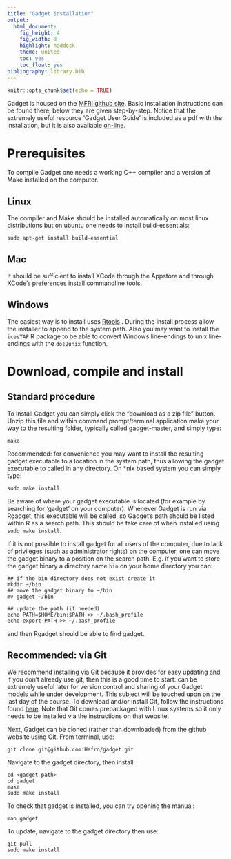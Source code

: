```yaml
---
title: "Gadget installation"
output: 
  html_document:
    fig_height: 4
    fig_width: 8
    highlight: haddock
    theme: united
    toc: yes
    toc_float: yes
bibliography: library.bib
---
```


```r
knitr::opts_chunk$set(echo = TRUE)
```

Gadget is housed on the [MFRI github site](https://github.com/Hafro/gadget). Basic
installation instructions can be found there, below they are given step-by-step. Notice
that the extremely useful resource 'Gadget User Guide' is included as a pdf with the installation, but it is also available [on-line](https://hafro.github.io/gadget/docs/userguide).

# Prerequisites

To compile Gadget one needs a working C++ compiler and a version of Make installed on the
computer.

## Linux

The compiler and Make should be installed automatically on most linux distributions but on ubuntu one needs to install build-essentials:
```
sudo apt-get install build-essential
```

## Mac

It should be sufficient to install XCode through the Appstore and through XCode's preferences install commandline tools.

## Windows

The easiest way is to install uses
[Rtools](https://cran.r-project.org/bin/windows/Rtools/) . During the install process 
allow the installer to append to the system path. Also you may want to install the `icesTAF` R package to be able to convert Windows line-endings to unix line-endings with the `dos2unix` function. 

# Download, compile and install

## Standard procedure

To install Gadget you can simply click the "download as a zip file" button. Unzip this file and within command prompt/terminal application make your way to the resulting folder, typically called gadget-master, and simply type:
```
make
```
Recommended: for convenience you may want to install the resulting gadget executable to a location in the system path, thus allowing the gadget executable to called in any directory. On *nix based system you can simply type:
```
sudo make install
```
Be aware of where your gadget executable is located (for example by searching for
'gadget' on your computer). Whenever Gadget is run via Rgadget, this executable will be
called, so Gadget's path should be listed within R as a search path. This should be
take care of when installed using `sudo make install`.

If it is not possible to install gadget for all users of the computer, due to lack of privileges (such as administrator rights) on the computer, one can move the gadget binary to a position on the search path. E.g. if you want to store the gadget binary a directory name `bin` on your home directory you can:

```
## if the bin directory does not exist create it
mkdir ~/bin 
## move the gadget binary to ~/bin
mv gadget ~/bin

## update the path (if needed)
echo PATH=$HOME/bin:$PATH >> ~/.bash_profile
echo export PATH >> ~/.bash_profile
```

and then Rgadget should be able to find gadget. 

## Recommended: via Git

We recommend installing via Git because it provides for easy updating and if you don't
already use git, then this is a good time to start: can be extremely useful later for
version control and sharing of your Gadget models while under development. This subject
will be touched upon on the last day of the course. To download and/or install Git, follow the instructions found
[here](https://www.linode.com/docs/development/version-control/how-to-install-git-on-linux-mac-and-windows/). 
Note that Git comes prepackaged with Linux systems so it only needs to be installed via 
the instructions on that website.

Next, Gadget can be cloned (rather than downloaded) from the github website using Git. 
From terminal, use: 

```
git clone git@github.com:Hafro/gadget.git
```
Navigate to the gadget directory, then install:
```
cd <gadget path>
cd gadget
make 
sudo make install
```
To check that gadget is installed, you can try opening the manual:
```
man gadget
```
To update, navigate to the gadget directory then use:
```
git pull
sudo make install
```

